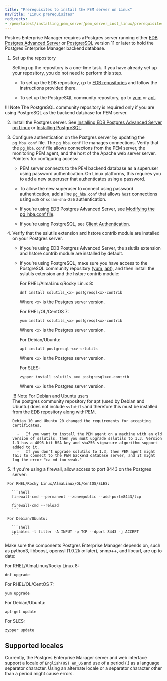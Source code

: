 ```yaml
---
title: "Prerequisites to install the PEM server on Linux"
navTitle: "Linux prerequisites"
redirects:
- /pem/latest/installing_pem_server/pem_server_inst_linux/prerequisites/
---
```


Postres Enterprise Manager requires a Postgres server running either [EDB Postgres Advanced Server](/epas/latest) or [PostgresSQL](/supported-open-source/postgresql/) version 11 or later to hold the Postgres Enterprise Manager backend database. 
  
  1. Set up the repository

     Setting up the repository is a one-time task. If you have already set up your repository, you do not need to perform this step.

     -  To set up the EDB repository, go to [EDB repositories](https://www.enterprisedb.com/repos-downloads) and follow the instructions provided there.

     -  To set up the PostgreSQL community repository, go to [yum](https://www.postgresql.org/download/linux/redhat/) or [apt](https://wiki.postgresql.org/wiki/Apt).
   
   !!! Note
       The PostgreSQL community repository is required only if you are using PostgreSQL as the backend database for PEM server.

  2. Install the Postgres server. See [Installing EDB Postgres Advanced Server on Linux](/epas/latest/epas_inst_linux) or [Installing PostgreSQL](/supported-open-source/postgresql/installer/).
  
  3. Configure authentication on the Postgres server by updating the `pg_hba.conf` file. The `pg_hba.conf` file manages connections. Verify that the `pg_hba.conf` file allows connections from the PEM server, the monitoring PEM agent, and the host of the Apache web server server. Pointers for configuring access:
  
     - PEM server connects to the PEM backend database as a superuser using password authentication. On Linux platforms, this requires you to add a new superuser that authenticates using a password.
     
     - To allow the new superuser to connect using password authentication, add a line `pg_hba.conf` that allows `host` connections using `md5` or `scram-sha-256` authentication.

     - If you're using EDB Postgres Advanced Server, see [Modifying the pg_hba.conf file](/pem/latest/managing_database_server/#modifying-the-pg_hbaconf-file).

     - If you're using PostgreSQL, see [Client Authentication](https://www.postgresql.org/docs/current/auth-pg-hba-conf.html).

  4.  Verify that the sslutils extension and hstore contrib module are installed on your Postgres server.

      -   If you're using EDB Postgres Advanced Server, the sslutils extension and hstore contrib module are installed by default.

      -   If you're using PostgreSQL, make sure you have access to the PostgreSQL community repository ([yum](https://www.postgresql.org/download/linux/redhat/), [apt](https://wiki.postgresql.org/wiki/Apt)), and then install the sslutils extension and the hstore contrib module: 

          For RHEL/AlmaLinux/Rocky Linux 8:
          
          ```shell
          dnf install sslutils_<x> postgresql<x>-contrib
          ```

          Where `<x>` is the Postgres server version.

          For RHEL/OL/CentOS 7:
          
          ```shell
          yum install sslutils_<x> postgresql<x>-contrib
          ```

          Where `<x>` is the Postgres server version.

          For Debian/Ubuntu:
          
          ```shell
          apt install postgresql-<x>-sslutils
          ```

          Where `<x>` is the Postgres server version.

          For SLES:
          
          ```shell
          zypper install sslutils_<x> postgresql<x>-contrib
          ```

          Where `<x>` is the Postgres server version.

      !!! Note For Debian and Ubuntu users     
          The postgres community repository for apt (used by Debian and Ubuntu) does not include `sslutils` and therefore this must be installed from the EDB repository along with [PEM](/installing_pem_server_using_edb_repository/index.mdx).
          
          Debian 10 and Ubuntu 20 changed the requirements for accepting certificates.

            -   If you want to install the PEM agent on a machine with an old version of sslutils, then you must upgrade sslutils to 1.3. Version 1.3 has a 4096-bit RSA key and sha256 signature algorithm support added to it.
            -   If you don't upgrade sslutils to 1.3, then PEM agent might fail to connect to the PEM backend database server, and it might log the error "ca md too weak."

   4.  If you're using a firewall, allow access to port 8443 on the Postgres server:

     For RHEL/Rocky Linux/AlmaLinux/OL/CentOS/SLES:

       ```shell
       firewall-cmd --permanent --zone=public --add-port=8443/tcp
     
       firewall-cmd --reload
       ```
       
     For Debian/Ubuntu:

       ```shell
       iptables -t filter -A INPUT -p TCP --dport 8443 -j ACCEPT
       ```

Make sure the components Postgres Enterprise Manager depends on, such as python3, libboost, openssl (1.0.2k or later), snmp++, and libcurl, are up to date: 

   For RHEL/AlmaLinux/Rocky Linux 8:

   ```shell
   dnf upgrade
   ```

   For RHEL/OL/CentOS 7:
   
   ```shell
   yum upgrade
   ```

   For Debian/Ubuntu:
   
   ```shell
   apt-get update
   ```

   For SLES:
   
   ```shell
   zypper update
   ```

## Supported locales

Currently, the Postgres Enterprise Manager server and web interface support a locale of `English(US) en_US` and use of a period (.) as a language separator character. Using an alternate locale or a separator character other than a period might cause errors.
